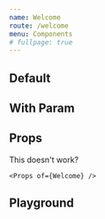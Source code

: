 ```yaml
---
name: Welcome
route: /welcome
menu: Components
# fullpage: true
---
```



## Default

  <Welcome />

## With Param

  <Welcome name="Dan-o-rama"/>


## Props

This doesn't work?

`<Props of={Welcome} />`

## Playground

<Playground>
  <Welcome />
  <Welcome name="Dan-o-rama"/>
</Playground>
